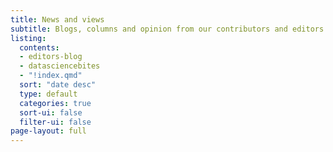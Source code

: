 ```yaml
---
title: News and views
subtitle: Blogs, columns and opinion from our contributors and editors
listing:
  contents: 
  - editors-blog
  - datasciencebites
  - "!index.qmd"
  sort: "date desc"
  type: default
  categories: true
  sort-ui: false
  filter-ui: false
page-layout: full
---
```


